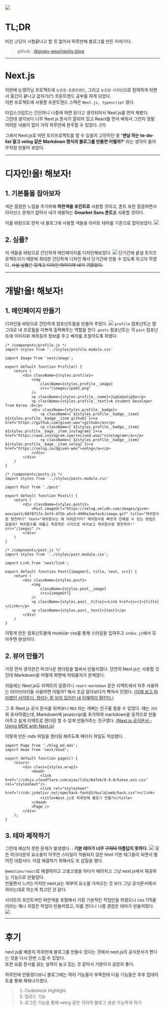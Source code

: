 ![](../images/nextjs.jpeg)

# TL;DR
미친 고딩이 시험끝나고 할 짓 없어서 하루만에 블로그를 만든 이야기다.
>github : [@given-woo/nextjs-blog](https://github.com/given-woo/nextjs-blog)

---

# Next.js
이번에 눈쟁이님 프로젝트에 `눈조장-프론트엔드`, 그리고 `눈조장-디자인`으로 참여하게 되면서 중간이 끝나고 갑자기(?) 프론트엔드 공부를 하게 되었다.  
이번 프로젝트에 사용할 프론트엔드 스택은 `Next.js, typescript` 였다.  
  
타입스크립트는 간단하니 나중에 하면 된다고 생각되어서 Next.js를 먼저 해봤다.  
그런데 생각보다 너무 Next.js 문서가 잘되어 있고 React를 먼저 배워서 그런지 정말 어려운 내용이 없이 거의 하루만에 완주할 수 있었다. (!!!)

그래서 Next.js로 어떤 토이프로젝트를 할 수 있을지 고민하던 중 **'맨날 하는 to-do-list 말고 velog 같은 Markdown 형식의 블로그를 만들면 어떨까?'** 라는 생각이 들어 무작정 만들어 보았다.

---

# 디자인!을! 해보자!

## 1. 기본틀을 잡아보자
색은 깔끔한 느낌을 주기위해 **파란색을 포인트로** 사용할 것이고, 폰트 또한 깔끔하면서 라이선스 문제가 없어서 내가 애용하는 **Gmarket Sans 폰트**를 사용할 것이다.  

이를 바탕으로 먼저 내 블로그에 사용할 색들을 라이트 테마를 기준으로 잡아보았다.
![](./images/pallet.png)

## 2. 심플?
이 색들을 바탕으로 간단하게 메인페이지를 디자인해보았다.
![](./images/design.png)
단기간에 끝낼 토이프로젝트이기 때문에 최대한 간단하게 디자인 해서 단기간에 만들 수 있도록 하고자 하였다.
<s>사실 심플은 핑계고 디자인 아이디어 내기 귀찮았다.</s>

---

# 개발!을! 해보자!

## 1. 메인페이지 만들기
디자인을 바탕으로 간단하게 컴포넌트들을 만들어 주었다.
![](./images/components.png)
`profile` 컴포넌트는 말 그대로 내 프로필을 이쁘게 출력해주는 역할을 한다. `posts` 컴포넌트는 각 `post` 컴포넌트에 이미지와 제목등의 정보를 주고 배치를 조절하도록 하였다.
```JSX
/* /components/profile.js */
import styles from '../styles/profile.module.css'

import Image from 'next/image';

export default function Profile() {
    return (
        <div className={styles.profile}>
            <img
                className={styles.profile__image}
                src="/images/ipad2.png"
            />
            <p className={styles.profile__name}>JipGaGoSipDa</p>
            <p className={styles.profile__text}>A student Developer from Korea :D</p>
            <div className={styles.profile__badge}>
                <p className={`${styles.profile__badge__item} ${styles.profile__badge__item_github}`}><a href="https://github.com/given-woo">github</a></p>
                <p className={`${styles.profile__badge__item} ${styles.profile__bage__item_instagram}`}><a href="https://www.instagram.com/recived.woo/">instagram</a></p>
                <p className={`${styles.profile__badge__item} ${styles.profile__bage__item_velog}`}><a href="https://velog.io/@given-woo">velog</a></p>
            </div>
        </div>
    )
}
```
```JSX
/* /components/posts.js */
import styles from '../styles/posts.module.css'

import Post from './post'

export default function Posts() {
    return (
        <div className={styles.posts}>
            <Post imageUrl="https://velog.velcdn.com/images/given-woo/post/68f0717a-2ef4-472b-a5c4-499be3aefecb/image.gif" title="재귀함수랑 짱친먹기" text="재귀함수는 왜 어려운거지? 재귀함수랑 빠르게 친해질 수 있는 방법은 없을까? 재귀함수를 새롭고 독창적인 시각으로 바라보고 재귀함수랑 짱친먹자!" src="/jaegui" />
        </div>
    )
}
```
```JSX
/* /components/post.js */
import styles from '../styles/post.module.css';

import Link from 'next/link';

export default function Post({imageUrl, title, text, src}) {
    return (
        <div className={styles.post}>
            <img 
                className={styles.post__image}
                src={imageUrl} 
            />
            <p className={styles.post__title}><Link href={src}>{title}</Link></p>
            <p className={styles.post__text}>{text}</p>
        </div>
    )
}
```
이렇게 만든 컴포넌트들에 modular css를 통해 스타일을 입혀주고 `index.js`에서 모아주면 완성이다.

## 2. 뷰어 만들기
가장 먼저 생각한건 마크다운 렌더링을 뭘써서 만들지였다. 당연히 Next.js는 사용할 것 인데 Markdown을 어떻게 화면에 띄워줄지가 문제였다.  

처음에는 Next.js도 리액트의 일종이니 `react-markdown` 같은 리액트에서 자주 사용하는 라이브러리들 사용하면 어떨까? 해서 조금 알아보다가 빡쳐서 던졌다.
[(이때 보고 따라했던 사이트다. 정리는 잘 되어 있지만 내 이해력이 딸린다.)](https://velog.io/@alskt0419/React-markdown-%EB%A0%8C%EB%8D%94%EB%A7%81-%EC%8B%9C%EC%BC%9C%EB%B3%B4%EA%B8%B0)  

그 후 Next.js 공식 문서를 뒤져보니 `MDX` 라는 개쩌는 친구를 찾을 수 있었다. 얘는 `JSX`와 유사하였는데, Markdown에 javascript를 추가하여 markdown을 동적으로 만들어주고 쉽게 리액트로 렌더링 할 수 있게 만들어주는 친구였다.
[(Next.js 공식문서 - Using MDX with Next.js)](https://nextjs.org/docs/advanced-features/using-mdx)

이렇게 만든 mdx 파일을 렌더링 해주도록 페이지 파일도 작성했다.
```JSX
import Page from './blog_md.mdx';
import Head from 'next/head';

export default function page1() {
    return(
        <div class={styles.wrap}>
            <Head>
                <link href="//cdnjs.cloudflare.com/ajax/libs/KaTeX/0.9.0/katex.min.css" rel="stylesheet"/>
                <link rel="stylesheet" href="//cdn.jsdelivr.net/npm/hack-font@3/build/web/hack.css"></link>
                <title>Next.js로 하루만에 블로그 만들기</title>
            </Head>
            <Page />
        </div>
    );
}
```

## 3. 테마 제작하기
그런데 예상치 못한 문제가 발생했다. : **기본 테마가 너무 <s>구지다</s> 아름답지 못하다.**
![](./images/no_theme.png)
모든 마크다운의 요소들이 아무런 스타일이 적용되지 않은 html 기본 태그들이 되면서 벌어진 대참사다. 이걸 해결하기 위해서도 또 삽질을 했다.  

`@emotion/react`로 해결하려고 고생고생을 하다가 때려치고 그냥 next.js에서 제공하는 기능으로 만들었다.  
만들면서 느끼는거지만 next.js는 외부의 요소를 가져오는 것 보다 그냥 공식문서에서 하라는대로 하는게 최고인 것 같다.

사이트의 포인트색인 파란색을 포함해서 가장 기본적인 작업만을 하였으나 css 175줄이라는 꽤나 귀찮은 작업이 만들어졌고, 이를 견디니 나름 괜찮은 테마가 만들어졌다.
![](./images/theme.png)

---

# 후기
next.js를 배운지 하루만에 블로그를 만들수 있다는 것에서 next.js의 공식문서가 쩐다는 것을 다시 한번 느낄 수 있었다.  
또한 요즘 문서를 읽는 실력이 늘고 있는 것 같아서 기분이가 굉장히 좋다.  

하루만에 만들었다보니 블로그에는 여러 기능들이 부족한데 다음 기능들은 추후 업데이트를 통해 채워나가겠다.
>1. Codeblock Highlight
>2. 업로드 기능
>3. 로그인 기능을 통해 velog 같은 각자의 블로그 생성 가능하게 하기